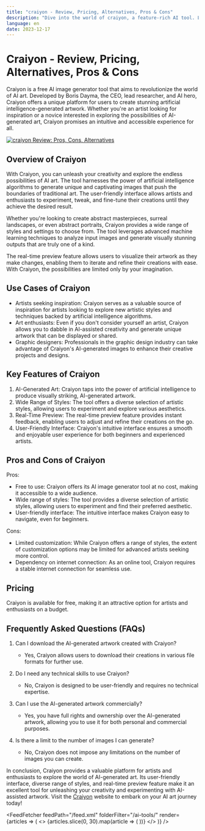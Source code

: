```yaml
---
title: "craiyon - Review, Pricing, Alternatives, Pros & Cons"
description: "Dive into the world of craiyon, a feature-rich AI tool. Learn about its features, pricing, and how it's making an impact. Don't miss out!"
language: en
date: 2023-12-17
---
```


# Craiyon - Review, Pricing, Alternatives, Pros & Cons
        
Craiyon is a free AI image generator tool that aims to revolutionize the world of AI art. Developed by Boris Dayma, the CEO, lead researcher, and AI hero, Craiyon offers a unique platform for users to create stunning artificial intelligence-generated artwork. Whether you're an artist looking for inspiration or a novice interested in exploring the possibilities of AI-generated art, Craiyon promises an intuitive and accessible experience for all.


<BlogHeader />


[![craiyon Review: Pros, Cons, Alternatives](/ai-tools/craiyon.png)](https://www.craiyon.com/)



## Overview of Craiyon

With Craiyon, you can unleash your creativity and explore the endless possibilities of AI art. The tool harnesses the power of artificial intelligence algorithms to generate unique and captivating images that push the boundaries of traditional art. The user-friendly interface allows artists and enthusiasts to experiment, tweak, and fine-tune their creations until they achieve the desired result.

Whether you're looking to create abstract masterpieces, surreal landscapes, or even abstract portraits, Craiyon provides a wide range of styles and settings to choose from. The tool leverages advanced machine learning techniques to analyze input images and generate visually stunning outputs that are truly one of a kind.

The real-time preview feature allows users to visualize their artwork as they make changes, enabling them to iterate and refine their creations with ease. With Craiyon, the possibilities are limited only by your imagination.

## Use Cases of Craiyon

- Artists seeking inspiration: Craiyon serves as a valuable source of inspiration for artists looking to explore new artistic styles and techniques backed by artificial intelligence algorithms.
- Art enthusiasts: Even if you don't consider yourself an artist, Craiyon allows you to dabble in AI-assisted creativity and generate unique artwork that can be displayed or shared.
- Graphic designers: Professionals in the graphic design industry can take advantage of Craiyon's AI-generated images to enhance their creative projects and designs.

## Key Features of Craiyon

1. AI-Generated Art: Craiyon taps into the power of artificial intelligence to produce visually striking, AI-generated artwork.
2. Wide Range of Styles: The tool offers a diverse selection of artistic styles, allowing users to experiment and explore various aesthetics.
3. Real-Time Preview: The real-time preview feature provides instant feedback, enabling users to adjust and refine their creations on the go.
4. User-Friendly Interface: Craiyon's intuitive interface ensures a smooth and enjoyable user experience for both beginners and experienced artists.

## Pros and Cons of Craiyon

Pros:
- Free to use: Craiyon offers its AI image generator tool at no cost, making it accessible to a wide audience.
- Wide range of styles: The tool provides a diverse selection of artistic styles, allowing users to experiment and find their preferred aesthetic.
- User-friendly interface: The intuitive interface makes Craiyon easy to navigate, even for beginners.

Cons:
- Limited customization: While Craiyon offers a range of styles, the extent of customization options may be limited for advanced artists seeking more control.
- Dependency on internet connection: As an online tool, Craiyon requires a stable internet connection for seamless use.

## Pricing

Craiyon is available for free, making it an attractive option for artists and enthusiasts on a budget.

## Frequently Asked Questions (FAQs)

1. Can I download the AI-generated artwork created with Craiyon?
   - Yes, Craiyon allows users to download their creations in various file formats for further use.

2. Do I need any technical skills to use Craiyon?
   - No, Craiyon is designed to be user-friendly and requires no technical expertise.

3. Can I use the AI-generated artwork commercially?
   - Yes, you have full rights and ownership over the AI-generated artwork, allowing you to use it for both personal and commercial purposes.

4. Is there a limit to the number of images I can generate?
   - No, Craiyon does not impose any limitations on the number of images you can create.

In conclusion, Craiyon provides a valuable platform for artists and enthusiasts to explore the world of AI-generated art. Its user-friendly interface, diverse range of styles, and real-time preview feature make it an excellent tool for unleashing your creativity and experimenting with AI-assisted artwork. Visit the [Craiyon](https://www.craiyon.com/) website to embark on your AI art journey today!


<AdComponent />


<FeedFetcher feedPath="/feed.xml" folderFilter="/ai-tools/" render={articles => (
    <>
        <Cards>
            {articles.slice(0, 30).map(article => (
                <Card key={article.link} title={article.title} href={article.link} />
            ))}
        </Cards>
    </>
)} />

